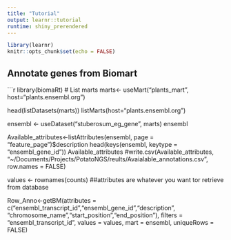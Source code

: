 ```yaml
---
title: "Tutorial"
output: learnr::tutorial
runtime: shiny_prerendered
---
```


```r
library(learnr)
knitr::opts_chunk$set(echo = FALSE)
```


## Annotate genes from Biomart

```r
library(biomaRt)
# List marts 
marts<- useMart("plants_mart", host="plants.ensembl.org")

head(listDatasets(marts))
listMarts(host="plants.ensembl.org")


ensembl <- useDataset("stuberosum_eg_gene", marts)
ensembl

Available_attributes<-listAttributes(ensembl, page = "feature_page")$description
head(keys(ensembl, keytype = "ensembl_gene_id"))
Available_attributes
#write.csv(Available_attributes, "~/Documents/Projects/PotatoNGS/reults/Avaialable_annotations.csv",   row.names = FALSE)


values <- rownames(counts)
##attributes are whatever you want tor retrieve from database

Row_Anno<-getBM(attributes = c("ensembl_transcript_id","ensembl_gene_id","description", "chromosome_name","start_position","end_position"), filters = "ensembl_transcript_id", values = values, mart = ensembl, uniqueRows = FALSE)

